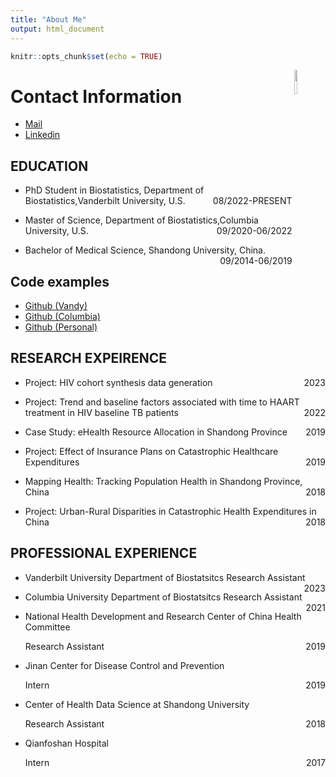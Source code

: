 ```yaml
---
title: "About Me"
output: html_document
---
```


```r
knitr::opts_chunk$set(echo = TRUE)
```
<img src = "./file/Selfv.jpg" style = "width:10%" align="right">

# Contact Information 

- [Mail](mailto:<zhuohui.liang@vanderbilt.edu>)
- [Linkedin](https://www.linkedin.com/in/zhuohui-liang-123108203/)

<!-- # RESUME -->
<!-- *__There's a detailed PDF version [Curriculum vitae](./cv/cv.pdf). and  [RESUME](./resume/Resume.pdf)__* -->

## EDUCATION

- PhD Student in Biostatistics, Department of Biostatistics,Vanderbilt University, U.S. [08/2022-PRESENT]{style="float:right"}

- Master of Science, Department of Biostatistics,Columbia University, U.S. [09/2020-06/2022]{style="float:right"}

- Bachelor of Medical Science, Shandong University, China. [09/2014-06/2019]{style="float:right"}

## Code examples
- [Github (Vandy)](https://github.com/jeffreyliang-vandy)
- [Github (Columbia)](https://github.com/zl2974)
- [Github (Personal)](https://github.com/chekfayleung)

## RESEARCH EXPEIRENCE

- Project: HIV cohort synthesis data generation[2023]{style="float:right"}

- Project: Trend and baseline factors associated with time to HAART treatment in HIV baseline TB patients [2022]{style="float:right"}

- Case Study: eHealth Resource Allocation in Shandong Province [2019]{style="float:right"}

- Project: Effect of Insurance Plans on Catastrophic Healthcare Expenditures [2019]{style="float:right"}

- Mapping Health: Tracking Population Health in Shandong Province, China [2018]{style="float:right"}

- Project: Urban-Rural Disparities in Catastrophic Health Expenditures in China [2018]{style="float:right"}

## PROFESSIONAL EXPERIENCE

- Vanderbilt University Department of Biostatsitcs
   Research Assistant [2023]{style="float:right"}

- Columbia University Department of Biostatsitcs
   Research Assistant [2021]{style="float:right"}

- National Health Development and Research Center of China Health Committee

  Research Assistant [2019]{style="float:right"}

- Jinan Center for Disease Control and Prevention 

  Intern[2019]{style="float:right"}

- Center of Health Data Science at Shandong University

  Research Assistant [2018]{style="float:right"}

- Qianfoshan Hospital

  Intern [2017]{style="float:right"}